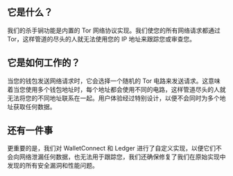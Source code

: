 ## 它是什么？

<div className="h-2"/>

我们的杀手锏功能是内置的 Tor 网络协议实现。我们使您的所有网络请求都通过 Tor，这样管道的尽头的人就无法使用您的 IP 地址来跟踪您或审查您。

<div className="h-4"/>

## 它是如何工作的？

<div className="h-2"/>

当您的钱包发送网络请求时，它会选择一个随机的 Tor 电路来发送请求。这意味着当您使用多个钱包地址时，每个地址都会使用不同的电路，这样管道尽头的人就无法将您的不同地址联系在一起。用户体验经过特别设计，以便不会同时为多个地址获取任何数据。

<div className="h-4"/>

## 还有一件事

<div className="h-2"/>

更重要的是，我们对 WalletConnect 和 Ledger 进行了自定义实现，以便它们不会向网络泄漏任何数据，也无法用于跟踪您，我们还确保修复了我们在原始实现中发现的所有安全漏洞和性能问题。


